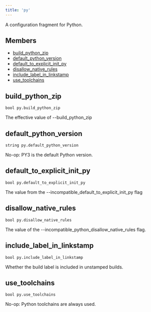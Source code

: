 ```yaml
---
title: 'py'
---
```




A configuration fragment for Python.

## Members

- [build\_python\_zip](#build_python_zip)
- [default\_python\_version](#default_python_version)
- [default\_to\_explicit\_init\_py](#default_to_explicit_init_py)
- [disallow\_native\_rules](#disallow_native_rules)
- [include\_label\_in\_linkstamp](#include_label_in_linkstamp)
- [use\_toolchains](#use_toolchains)

## build\_python\_zip

```
bool py.build_python_zip
```

 The effective value of --build\_python\_zip



## default\_python\_version

```
string py.default_python_version
```

 No-op: PY3 is the default Python version.



## default\_to\_explicit\_init\_py

```
bool py.default_to_explicit_init_py
```

 The value from the --incompatible\_default\_to\_explicit\_init\_py flag



## disallow\_native\_rules

```
bool py.disallow_native_rules
```

 The value of the --incompatible\_python\_disallow\_native\_rules flag.



## include\_label\_in\_linkstamp

```
bool py.include_label_in_linkstamp
```

 Whether the build label is included in unstamped builds.



## use\_toolchains

```
bool py.use_toolchains
```

 No-op: Python toolchains are always used.
